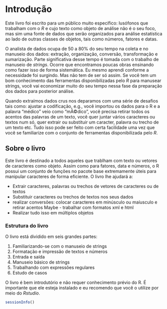 # Introdução {-}

Este livro foi escrito para um público muito específico: lusófonos que trabalham com o *R* e cujo texto como objeto de análise não é o seu foco, mas sim uma fonte de dados que serão organizados para análise estatística ao lado de outras classes de objetos, tais como números, fatores e datas.

O analista de dados ocupa de 50 a 80% do seu tempo na coleta e no manuseio dos dados: extração, organização, conversão, transformação e sumarização. Parte significativa desse tempo é tomada com o trabalho de manuseio de *strings*. Ocorre que encontramos poucas obras ensinando como fazer isso de forma sistemática. Eu mesmo aprendi conforme a necessidade foi surgindo. Mas não tem de ser só assim. Se você tem um bom conhecimento das ferramentas disponibilizadas pelo *R* para manusear strings, você vai economizar muito do seu tempo nessa fase da preparação dos dados para posterior análise.

Quando extraímos dados crus nos deparamos com uma série de desafios tais como: ajustar a codificação, e.g., você importou os dados para o R e a palavra  "médico" veio como "mÃ©dico",  você precisa retirar todos os acentos das palavras de um texto, você quer juntar vários caracteres ou textos num só, quer extrair ou substituir um caracter, palavra ou trecho de um texto etc. Tudo isso pode ser feito com certa facilidade uma vez que você se familiarize com o conjunto de ferramentas disponibilizada pelo *R*.

## Sobre o livro

Este livro é destinado a todos aqueles que trablham com texto ou vetores de caracteres como objeto. Assim como para fatores, data e números, o R possui um conjunto de funções no pacote base extremamente úteis para manipular caracteres de forma eficiente. O livro lhe ajudará a:

- Extrair caracteres, palavras ou trechos de vetores de caracteres ou de textos
- Substituir caracteres ou trechos de textos nos seus dados
- realizar conversões: colocar caracteres em minúsculo ou maíusculo e retirar acentos Maybe - trabalhar com formatos xml e html
- Realizar tudo isso em múltiplos objetos

### Estrutura do livro

O livro está dividido em seis grandes partes:

1. Familiarizando-se com o manuseio de strings
2. Formatação e impressão de textos e números
3. Entrada e saída
4. Manuseio básico de strings
5. Trabalhando com expressões regulares
6. Estudo de casos

O livro é bem introdutório e não requer conhecimento prévio do R. É importante que ele esteja instalado e eu recomendo que você o utilize por meio do *Rstudio*. 

```r
sessionInfo()
```




